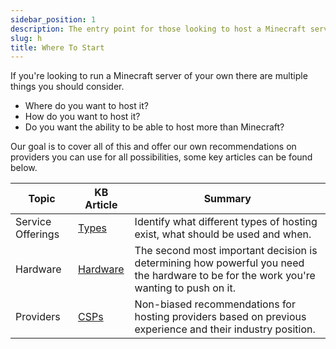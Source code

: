 ```yaml
---
sidebar_position: 1
description: The entry point for those looking to host a Minecraft server but don't know where to start.
slug: h
title: Where To Start
---
```


If you're looking to run a Minecraft server of your own there are multiple things you should consider.

<ul class="pl-5 list-disc">
    <li>Where do you want to host it?</li>
    <li>How do you want to host it?</li>
    <li>Do you want the ability to be able to host more than Minecraft?</li>
</ul>

Our goal is to cover all of this and offer our own recommendations on providers you can use for all possibilities, some key articles can be found below.

| Topic             | KB Article           | Summary                                                                                                                               |
| ----------------- | -------------------- | ------------------------------------------------------------------------------------------------------------------------------------- |
| Service Offerings | [Types](types)       | Identify what different types of hosting exist, what should be used and when.                                                         |
| Hardware          | [Hardware](hardware) | The second most important decision is determining how powerful you need the hardware to be for the work you're wanting to push on it. |
| Providers         | [CSPs](providers)    | Non-biased recommendations for hosting providers based on previous experience and their industry position.                            |
